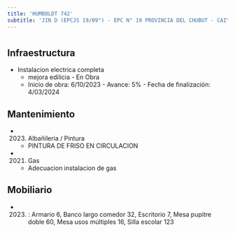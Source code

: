 ```yaml
---
title: 'HUMBOLDT 742'
subtitle: 'JIN D (EPCJS 19/09°) - EPC N° 19 PROVINCIA DEL CHUBUT - CAIYJ CHACARITA'
---
```


#
## Infraestructura

* Instalacion electrica completa 
    + mejora edilicia - En Obra 
    + Inicio de obra: 6/10/2023 - Avance: 5% - Fecha de finalización: 4/03/2024 






## Mantenimiento

*  (2023) Albañileria / Pintura 
    + PINTURA DE FRISO EN CIRCULACION

*  (2021) Gas 
    + Adecuacion instalacion de gas





## Mobiliario

*  (2023) : Armario 6, Banco largo comedor 32, Escritorio 7, Mesa pupitre doble 60, Mesa usos múltiples 16, Silla escolar 123 



